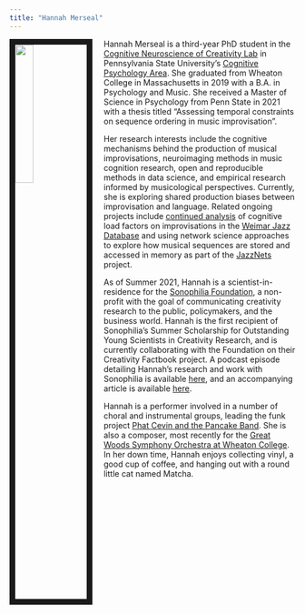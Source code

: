 ```yaml
---
title: "Hannah Merseal"
---
```


<img src = "images/Hannah_Picture.jpg" style="width:25%; border:10px solid; margin-right: 20px" align="left">

Hannah Merseal is a third-year PhD student in the [Cognitive Neuroscience of Creativity Lab](https://beatylab.la.psu.edu/) in Pennsylvania State University's [Cognitive Psychology Area](https://psych.la.psu.edu/graduate/program-areas/cognitive). She graduated from Wheaton College in Massachusetts in 2019 with a B.A. in Psychology and Music. She received a Master of Science in Psychology from Penn State in 2021 with a thesis titled "Assessing temporal constraints on sequence ordering in music improvisation".

Her research interests include the cognitive mechanisms behind the production of musical improvisations, neuroimaging methods in music cognition research, open and reproducible methods in data science, and empirical research informed by musicological perspectives. Currently, she is exploring shared production biases between improvisation and language. Related ongoing projects include [continued analysis](https://github.com/hannah-merseal/easy_first) of cognitive load factors on improvisations in the [Weimar Jazz Database](https://jazzomat.hfm-weimar.de/dbformat/dboverview.html) and using network science approaches to explore how musical sequences are stored and accessed in memory as part of the [JazzNets](https://github.com/hannah-merseal/jazznets) project.

As of Summer 2021, Hannah is a scientist-in-residence for the [Sonophilia Foundation](https://www.sonophilia.com), a non-profit with the goal of communicating creativity research to the public, policymakers, and the business world. Hannah is the first recipient of Sonophilia's Summer Scholarship for Outstanding Young Scientists in Creativity Research, and is currently collaborating with the Foundation on their Creativity Factbook project. A podcast episode detailing Hannah's research and work with Sonophilia is available [here](https://anchor.fm/sonophilia/episodes/Improvisation-is-creativity-at-its-peak---Hannah-Merseal-e12j63t/a-a5rm0hj), and an accompanying article is available [here](https://www.sonophilia.com/hannah-merseal/).


Hannah is a performer involved in a number of choral and instrumental groups, leading the funk project [Phat Cevin and the Pancake Band](https://www.youtube.com/watch?v=gsPICTCBVWY). She is also a composer, most recently for the [Great Woods Symphony Orchestra at Wheaton College](https://youtu.be/lduWI3GpodI?t=208). In her down time, Hannah enjoys collecting vinyl, a good cup of coffee, and hanging out with a round little cat named Matcha.


